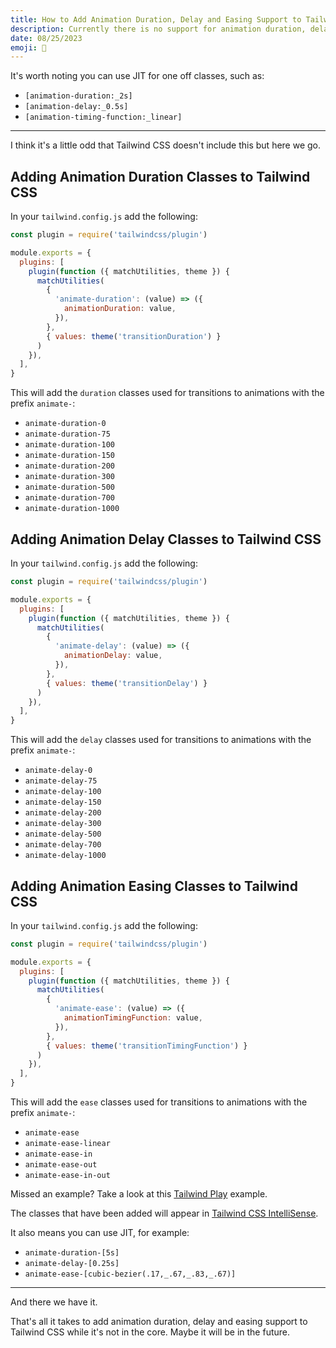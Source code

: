 ```yaml
---
title: How to Add Animation Duration, Delay and Easing Support to Tailwind CSS
description: Currently there is no support for animation duration, delay and easing in Tailwind CSS. Find out how to add it yourself.
date: 08/25/2023
emoji: 🦆
---
```


It's worth noting you can use JIT for one off classes, such as:

- `[animation-duration:_2s]`
- `[animation-delay:_0.5s]`
- `[animation-timing-function:_linear]`

---

I think it's a little odd that Tailwind CSS doesn't include this but here we go.

## Adding Animation Duration Classes to Tailwind CSS

In your `tailwind.config.js` add the following:

```js
const plugin = require('tailwindcss/plugin')

module.exports = {
  plugins: [
    plugin(function ({ matchUtilities, theme }) {
      matchUtilities(
        {
          'animate-duration': (value) => ({
            animationDuration: value,
          }),
        },
        { values: theme('transitionDuration') }
      )
    }),
  ],
}
```

This will add the `duration` classes used for transitions to animations with the prefix `animate-`:

- `animate-duration-0`
- `animate-duration-75`
- `animate-duration-100`
- `animate-duration-150`
- `animate-duration-200`
- `animate-duration-300`
- `animate-duration-500`
- `animate-duration-700`
- `animate-duration-1000`

## Adding Animation Delay Classes to Tailwind CSS

In your `tailwind.config.js` add the following:

```js
const plugin = require('tailwindcss/plugin')

module.exports = {
  plugins: [
    plugin(function ({ matchUtilities, theme }) {
      matchUtilities(
        {
          'animate-delay': (value) => ({
            animationDelay: value,
          }),
        },
        { values: theme('transitionDelay') }
      )
    }),
  ],
}
```

This will add the `delay` classes used for transitions to animations with the prefix `animate-`:

- `animate-delay-0`
- `animate-delay-75`
- `animate-delay-100`
- `animate-delay-150`
- `animate-delay-200`
- `animate-delay-300`
- `animate-delay-500`
- `animate-delay-700`
- `animate-delay-1000`

## Adding Animation Easing Classes to Tailwind CSS

In your `tailwind.config.js` add the following:

```js
const plugin = require('tailwindcss/plugin')

module.exports = {
  plugins: [
    plugin(function ({ matchUtilities, theme }) {
      matchUtilities(
        {
          'animate-ease': (value) => ({
            animationTimingFunction: value,
          }),
        },
        { values: theme('transitionTimingFunction') }
      )
    }),
  ],
}
```

This will add the `ease` classes used for transitions to animations with the prefix `animate-`:

- `animate-ease`
- `animate-ease-linear`
- `animate-ease-in`
- `animate-ease-out`
- `animate-ease-in-out`

<BlogPreview
  previewId="animation-extensions"
  previewTitle="Animation Extensions Example"
  previewContainer="space-y-8 p-8"
/>

Missed an example? Take a look at this [Tailwind Play](https://play.tailwindcss.com/ZD4We65876) example.

The classes that have been added will appear in [Tailwind CSS IntelliSense](https://tailwindcss.com/docs/editor-setup#intelli-sense-for-vs-code).

It also means you can use JIT, for example:

- `animate-duration-[5s]`
- `animate-delay-[0.25s]`
- `animate-ease-[cubic-bezier(.17,_.67,_.83,_.67)]`

---

And there we have it.

That's all it takes to add animation duration, delay and easing support to Tailwind CSS while it's not in the core. Maybe it will be in the future.
